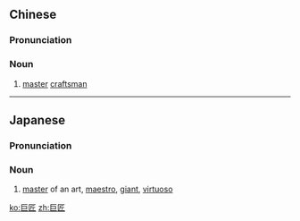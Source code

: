 ==Chinese==
{{zh-forms}}

===Pronunciation===
{{zh-pron
|m=jùjiàng
|c=geoi6 zoeng6
|mn=kī-chhiūⁿ/kū-chhiūⁿ
|cat=n
}}

===Noun===
{{zh-noun}}

# [[master]] [[craftsman]]

----

==Japanese==
{{ja-kanjitab|きょ|しょう|yomi=on}}

===Pronunciation===
{{ja-pron|きょしょう|y=o}}

===Noun===
{{ja-noun|きょしょう}}

# [[master]] of an art, [[maestro]], [[giant]], [[virtuoso]]

[[ko:巨匠]]
[[zh:巨匠]]